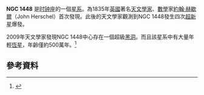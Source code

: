 {{NGCInfoBox|NGCID=NGC 1448|發現者=約翰·弗里德里希·威廉·赫歇爾|發現日期=1835年12月14日|其他編號=NGC 1457,ESO 249-16,MCG -7-8-5|曆元=J2000.0|赤經=3時44分31.3秒
|赤緯=-44°38'45"|星座=时钟座|星體=星系|星等=10.7|表面亮度=13.3|藍等=11.4}}

'''NGC 1448''' 是[[时钟座|时钟座]]的一個[[星系|星系]]。為1835年[[英國|英國]]著名[[天文學家|天文學家]]、[[數學|數學]]家[[約翰‧赫歇爾|約翰‧赫歇爾]]（John Herschel）首次發現。此後的天文學家觀測到NGC 1448發生四次[[超新星|超新星]]爆發。

2009年天文學家發現NGC 1448中心存在一個超級[[黑洞|黑洞]]。而且該星系中有大量年輕[[恆星|恆星]]，年齡僅約500萬年。<ref>{{Cite web |url = http://www.epochtimes.com.tw/n195992/%E7%A0%94%E7%A9%B6-%E5%85%A9%E5%80%8B%E5%AE%87%E5%AE%99%E5%B7%A8%E4%BA%BA%E4%B8%80%E7%9B%B4%E9%9A%B1%E8%BA%AB%E6%96%BC%E9%8A%80%E6%B2%B3%E7%B3%BB%E5%BE%8C%E9%9D%A2.html |title = 研究：兩個「宇宙巨人」一直隱身於銀河系後面 |author = 張秉開 |date = 2017-01-09 |publisher = 大紀元 |language = zh-hant |accessdate = 2017-10-08 |archive-date = 2017-10-08 |archive-url = https://web.archive.org/web/20171008130424/http://www.epochtimes.com.tw/n195992/%E7%A0%94%E7%A9%B6-%E5%85%A9%E5%80%8B%E5%AE%87%E5%AE%99%E5%B7%A8%E4%BA%BA%E4%B8%80%E7%9B%B4%E9%9A%B1%E8%BA%AB%E6%96%BC%E9%8A%80%E6%B2%B3%E7%B3%BB%E5%BE%8C%E9%9D%A2.html |dead-url = no }}</ref>

== 參考資料 ==
{{reflist}}


{{NGCReference|1448}}
{{Catalogs|NGC=1448}}